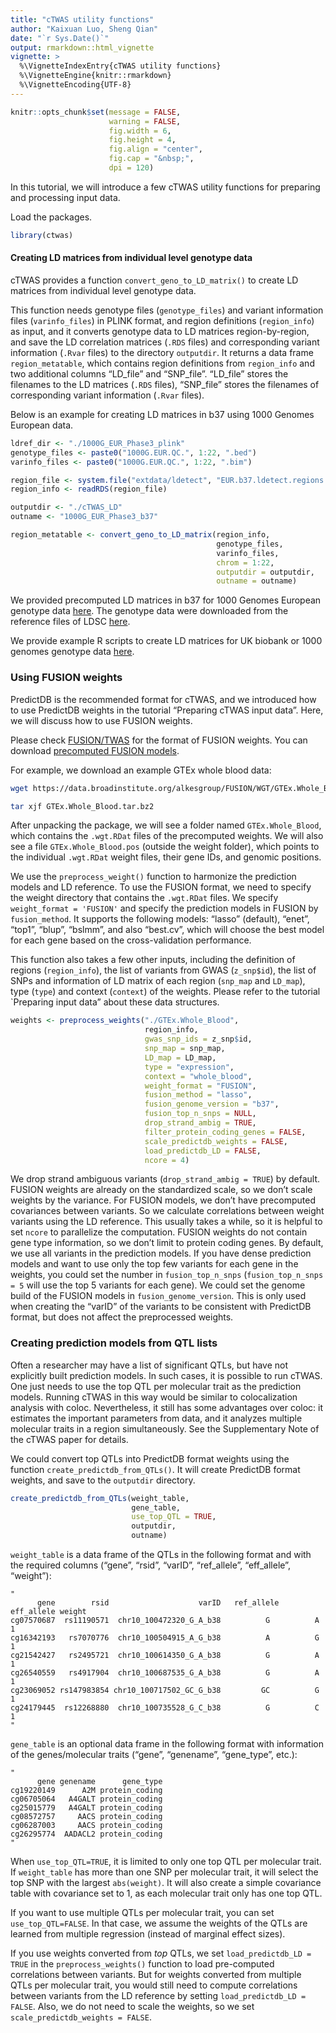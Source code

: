 ```yaml
---
title: "cTWAS utility functions"
author: "Kaixuan Luo, Sheng Qian"
date: "`r Sys.Date()`"
output: rmarkdown::html_vignette
vignette: >
  %\VignetteIndexEntry{cTWAS utility functions}
  %\VignetteEngine{knitr::rmarkdown}
  %\VignetteEncoding{UTF-8}
---
```



```r
knitr::opts_chunk$set(message = FALSE,
                      warning = FALSE,
                      fig.width = 6,
                      fig.height = 4,
                      fig.align = "center",
                      fig.cap = "&nbsp;",
                      dpi = 120)
```


In this tutorial, we will introduce a few cTWAS utility functions for preparing and processing input data.

Load the packages. 
```r
library(ctwas)
```



#### Creating LD matrices from individual level genotype data

cTWAS provides a function `convert_geno_to_LD_matrix()` to create LD matrices from  individual level genotype data. 

This function needs genotype files (`genotype_files`) and variant information files (`varinfo_files`) in PLINK format, and region definitions (`region_info`) as input, and it converts genotype data to LD matrices region-by-region, and save the LD correlation matrices (`.RDS` files) and corresponding variant information (`.Rvar` files) to the directory `outputdir`. It returns a data frame `region_metatable`, which contains region definitions from `region_info` and two additional columns "LD_file" and "SNP_file". "LD_file" stores the filenames to the LD matrices (`.RDS` files),  "SNP_file" stores the filenames of corresponding variant information (`.Rvar` files). 
 
Below is an example for creating LD matrices in b37 using 1000 Genomes European data. 

```r
ldref_dir <- "./1000G_EUR_Phase3_plink"
genotype_files <- paste0("1000G.EUR.QC.", 1:22, ".bed")
varinfo_files <- paste0("1000G.EUR.QC.", 1:22, ".bim")

region_file <- system.file("extdata/ldetect", "EUR.b37.ldetect.regions.RDS", package = "ctwas")
region_info <- readRDS(region_file)

outputdir <- "./cTWAS_LD"
outname <- "1000G_EUR_Phase3_b37"

region_metatable <- convert_geno_to_LD_matrix(region_info,
                                              genotype_files,
                                              varinfo_files,
                                              chrom = 1:22,
                                              outputdir = outputdir,
                                              outname = outname)
```


We provided precomputed LD matrices in b37 for 1000 Genomes European genotype data [here](https://uchicago.box.com/s/bi7yy7461hdd07xafyk0qlji1kwmleu7). The genotype data were downloaded from the reference files of LDSC [here](https://zenodo.org/records/7768714).

We provide example R scripts to create LD matrices for UK biobank or 1000 genomes genotype data [here](https://github.com/xinhe-lab/ctwas/tree/multigroup/inst/extdata/scripts). 

### Using FUSION weights

PredictDB is the recommended format for cTWAS, and we introduced how to use PredictDB weights in the tutorial "Preparing cTWAS input data". Here, we will discuss how to use FUSION weights. 

Please check [FUSION/TWAS](http://gusevlab.org/projects/fusion/#compute-your-own-predictive-models) for the format of FUSION weights. You can download [precomputed FUSION models](http://gusevlab.org/projects/fusion/#download-pre-computed-predictive-models).

For example, we download an example GTEx whole blood data:
 
```bash
wget https://data.broadinstitute.org/alkesgroup/FUSION/WGT/GTEx.Whole_Blood.tar.bz2

tar xjf GTEx.Whole_Blood.tar.bz2
```


After unpacking the package, we will see a folder named `GTEx.Whole_Blood`, which contains the `.wgt.RDat` files of the precomputed weights. We will also see a file `GTEx.Whole_Blood.pos` (outside the weight folder), which points to the individual `.wgt.RDat` weight files, their gene IDs, and genomic positions.

We use the `preprocess_weight()` function to harmonize the prediction models and LD reference. To use the FUSION format, we need to specify the weight directory that contains the `.wgt.RDat` files. We specify `weight_format = 'FUSION'` and specify the prediction models in FUSION by `fusion_method`. It supports the following models: "lasso" (default), "enet", "top1", "blup", "bslmm", and also "best.cv", which will choose the best model for each gene based on the cross-validation performance. 

This function also takes a few other inputs, including the definition of regions (`region_info`), the list of variants from GWAS (`z_snp$id`), the list of SNPs and information of LD matrix of each region (`snp_map` and `LD_map`), type (`type`) and context (`context`) of the weights. Please refer to the tutorial `Preparing input data” about these data structures.  

```r
weights <- preprocess_weights("./GTEx.Whole_Blood",
                              region_info,
                              gwas_snp_ids = z_snp$id,
                              snp_map = snp_map,
                              LD_map = LD_map,
                              type = "expression",
                              context = "whole_blood",                         
                              weight_format = "FUSION",
                              fusion_method = "lasso",
                              fusion_genome_version = "b37",
                              fusion_top_n_snps = NULL,
                              drop_strand_ambig = TRUE,
                              filter_protein_coding_genes = FALSE,
                              scale_predictdb_weights = FALSE,
                              load_predictdb_LD = FALSE,
                              ncore = 4)
```



We drop strand ambiguous variants (`drop_strand_ambig = TRUE`) by default. FUSION weights are already on the standardized scale, so we don't scale weights by the variance. For FUSION models, we don't have precomputed covariances between variants. So we calculate correlations between weight variants using the LD reference. This usually takes a while, so it is helpful to set `ncore` to parallelize the computation. FUSION weights do not contain gene type information, so we don't limit to protein coding genes. By default, we use all variants in the prediction models. If you have dense prediction models and want to use only the top few variants for each gene in the weights, you could set the number in `fusion_top_n_snps` (`fusion_top_n_snps = 5` will use the top 5 variants for each gene).  We could set the genome build of the FUSION models in `fusion_genome_version`. This is only used when creating the "varID" of the variants to be consistent with PredictDB format, but does not affect the preprocessed weights. 


### Creating prediction models from QTL lists

Often a researcher may have a list of significant QTLs, but have not explicitly built prediction models. In such cases, it is possible to run cTWAS. One just needs to use the top QTL per molecular trait as the prediction models. Running cTWAS in this way would be similar to colocalization analysis with coloc. Nevertheless, it still has some advantages over coloc: it estimates the important parameters from data, and it analyzes multiple molecular traits in a region simultaneously. See the Supplementary Note of the cTWAS paper for details. 

We could convert top QTLs into PredictDB format weights using the function `create_predictdb_from_QTLs()`. It will create PredictDB format weights, and save to the `outputdir` directory.

```r
create_predictdb_from_QTLs(weight_table, 
                           gene_table, 
                           use_top_QTL = TRUE,
                           outputdir, 
                           outname)
```


`weight_table` is a data frame of the QTLs in the following format and with the required columns ("gene", "rsid", "varID", "ref_allele", "eff_allele", "weight"):

```{}
"
      gene        rsid                    varID   ref_allele eff_allele weight
cg07570687  rs11190571  chr10_100472320_G_A_b38          G          A      1
cg16342193   rs7070776  chr10_100504915_A_G_b38          A          G      1
cg21542427   rs2495721  chr10_100614350_G_A_b38          G          A      1
cg26540559   rs4917904  chr10_100687535_G_A_b38          G          A      1
cg23069052 rs147983854 chr10_100717502_GC_G_b38         GC          G      1
cg24179445  rs12268880  chr10_100735528_G_C_b38          G          C      1
"
```


`gene_table` is an optional data frame in the following format with information of the genes/molecular traits ("gene", "genename", "gene_type", etc.): 

```{}
"
      gene genename      gene_type
cg19220149      A2M protein_coding
cg06705064   A4GALT protein_coding
cg25015779   A4GALT protein_coding
cg08572757     AACS protein_coding
cg06287003     AACS protein_coding
cg26295774  AADACL2 protein_coding
"
```


When `use_top_QTL=TRUE`, it is limited to only one top QTL per molecular trait. If `weight_table` has more than one SNP per molecular trait, it will select the top SNP with the largest `abs(weight)`. It will also create a simple covariance table with covariance set to 1, as each molecular trait only has one top QTL.

If you want to use multiple QTLs per molecular trait, you can set `use_top_QTL=FALSE`. In that case, we assume the weights of the QTLs are learned from multiple regression (instead of marginal effect sizes). 

If you use weights converted from *top* QTLs, we set `load_predictdb_LD = TRUE` in the `preprocess_weights()` function to load pre-computed correlations between variants. But for weights converted from multiple QTLs per molecular trait, you would still need to compute correlations between variants from the LD reference by setting `load_predictdb_LD = FALSE`. Also, we do not need to scale the weights, so we set  `scale_predictdb_weights = FALSE`. 

